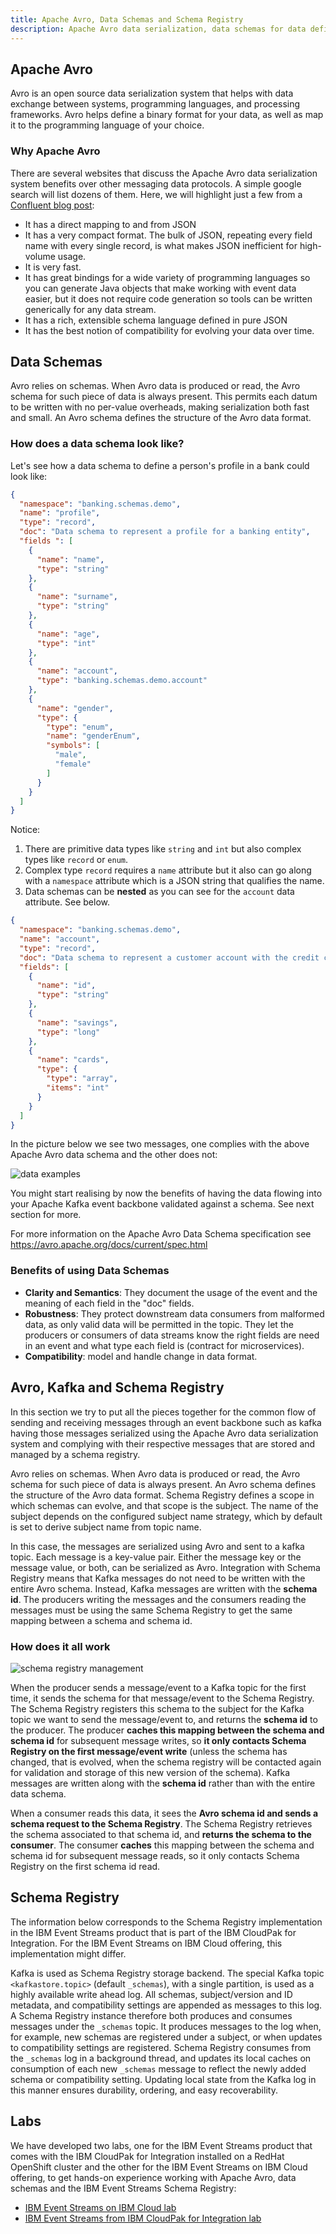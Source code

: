 ```yaml
---
title: Apache Avro, Data Schemas and Schema Registry
description: Apache Avro data serialization, data schemas for data definition and correctness and Schema Registry for data schema management
---
```



## Apache Avro

Avro is an open source data serialization system that helps with data exchange between systems, programming languages, and processing frameworks. Avro helps define a binary format for your data, as well as map it to the programming language of your choice.

### Why Apache Avro

There are several websites that discuss the Apache Avro data serialization system benefits over other messaging data protocols. A simple google search will list dozens of them. Here, we will highlight just a few from a [Confluent blog post](https://www.confluent.io/blog/avro-kafka-data/):

- It has a direct mapping to and from JSON
- It has a very compact format. The bulk of JSON, repeating every field name with every single record, is what makes JSON inefficient for high-volume usage.
- It is very fast.
- It has great bindings for a wide variety of programming languages so you can generate Java objects that make working with event data easier, but it does not require code generation so tools can be written generically for any data stream.
- It has a rich, extensible schema language defined in pure JSON
- It has the best notion of compatibility for evolving your data over time.

## Data Schemas

Avro relies on schemas. When Avro data is produced or read, the Avro schema for such piece of data is always present. This permits each datum to be written with no per-value overheads, making serialization both fast and small. An Avro schema defines the structure of the Avro data format.

### How does a data schema look like?

Let's see how a data schema to define a person's profile in a bank could look like:

```json
{
  "namespace": "banking.schemas.demo",
  "name": "profile",
  "type": "record",
  "doc": "Data schema to represent a profile for a banking entity",
  "fields ": [
    {
      "name": "name",
      "type": "string"
    },
    {
      "name": "surname",
      "type": "string"
    },
    {
      "name": "age",
      "type": "int"
    },
    {
      "name": "account",
      "type": "banking.schemas.demo.account"
    },
    {
      "name": "gender",
      "type": {
        "type": "enum",
        "name": "genderEnum",
        "symbols": [
          "male",
          "female"
        ]
      }
    }
  ]
}
```

Notice:

1. There are primitive data types like `string` and `int` but also complex types like `record` or `enum`.
2. Complex type `record` requires a `name` attribute but it also can go along with a `namespace` attribute which is a JSON string that qualifies the name.
3. Data schemas can be **nested** as you can see for the `account` data attribute. See below.

```json
{
  "namespace": "banking.schemas.demo",
  "name": "account",
  "type": "record",
  "doc": "Data schema to represent a customer account with the credit cards associated to it",
  "fields": [
    {
      "name": "id",
      "type": "string"
    },
    {
      "name": "savings",
      "type": "long"
    },
    {
      "name": "cards",
      "type": {
        "type": "array",
        "items": "int"
      }
    }
  ]
}
```

In the picture below we see two messages, one complies with the above Apache Avro data schema and the other does not: 

![data examples](images/data_examples.png)

You might start realising by now the benefits of having the data flowing into your Apache Kafka event backbone validated against a schema. See next section for more.

For more information on the Apache Avro Data Schema specification see <https://avro.apache.org/docs/current/spec.html>

### Benefits of using Data Schemas

- **Clarity and Semantics**: They document the usage of the event and the meaning of each field in the "doc" fields.
- **Robustness**: They protect downstream data consumers from malformed  data, as only valid data will be permitted in the topic. They let the producers or consumers of data streams know the right fields are need in an event and what type each field is (contract for microservices).
- **Compatibility**: model and handle change in data format.

## Avro, Kafka and Schema Registry

In this section we try to put all the pieces together for the common flow of sending and receiving messages through an event backbone such as kafka having those messages serialized using the Apache Avro data serialization system and complying with their respective messages that are stored and managed by a schema registry.

Avro relies on schemas. When Avro data is produced or read, the Avro schema for such piece of data is always present. An Avro schema defines the structure of the Avro data format. Schema Registry defines a scope in which schemas can evolve, and that scope is the subject. The name of the subject depends on the configured subject name strategy, which by default is set to derive subject name from topic name.

In this case, the messages are serialized using Avro and sent to a kafka topic. Each message is a key-value pair. Either the message key or the message value, or both, can be serialized as Avro. Integration with Schema Registry means that Kafka messages do not need to be written with the entire Avro schema. Instead, Kafka messages are written with the **schema id**. The producers writing the messages and the consumers reading the messages must be using the same Schema Registry to get the same mapping between a schema and schema id.

### How does it all work

![schema registry management](images/schema-registry.png)

When the producer sends a message/event to a Kafka topic for the first time, it sends the schema for that message/event to the Schema Registry. The Schema Registry registers this schema to the subject for the Kafka topic we want to send the message/event to, and returns the **schema id** to the producer. The producer **caches this mapping between the schema and schema id** for subsequent message writes, so **it only contacts Schema Registry on the first message/event write** (unless the schema has changed, that is evolved, when the schema registry will be contacted again for validation and storage of this new version of the schema). Kafka messages are written along with the **schema id** rather than with the entire data schema.

When a consumer reads this data, it sees the **Avro schema id and sends a schema request to the Schema Registry**. The Schema Registry retrieves the schema associated to that schema id, and **returns the schema to the consumer**. The consumer **caches** this mapping between the schema and schema id for subsequent message reads, so it only contacts Schema Registry on the first schema id read.

## Schema Registry

<InlineNotification kind="info">

The information below corresponds to the Schema Registry implementation in the IBM Event Streams product that is part of the IBM CloudPak for Integration. For the IBM Event Streams on IBM Cloud offering, this implementation might differ.

</InlineNotification>

Kafka is used as Schema Registry storage backend. The special Kafka topic `<kafkastore.topic>` (default `_schemas`), with a single partition, is used as a highly available write ahead log. All schemas, subject/version and ID metadata, and compatibility settings are appended as messages to this log. A Schema Registry instance therefore both produces and consumes messages under the `_schemas` topic. It produces messages to the log when, for example, new schemas are registered under a subject, or when updates to compatibility settings are registered. Schema Registry consumes from the `_schemas` log in a background thread, and updates its local caches on consumption of each new `_schemas` message to reflect the newly added schema or compatibility setting. Updating local state from the Kafka log in this manner ensures durability, ordering, and easy recoverability.

## Labs

We have developed two labs, one for the IBM Event Streams product that comes with the IBM CloudPak for Integration installed on a RedHat OpenShift cluster and the other for the IBM Event Streams on IBM Cloud offering, to get hands-on experience working with Apache Avro, data schemas and the IBM Event Streams Schema Registry:

- [IBM Event Streams on IBM Cloud lab](../event-streams/schema-registry)
- [IBM Event Streams from IBM CloudPak for Integration lab](../event-streams/schema-registry-cp4i-v10)
